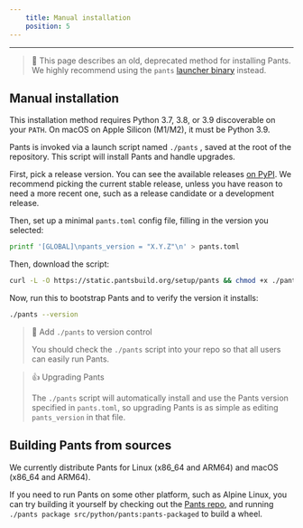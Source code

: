 ```yaml
---
    title: Manual installation
    position: 5
---
```




---

> 🚧 This page describes an old, deprecated method for installing Pants. 
> We highly recommend using the `pants` [launcher binary](doc:installation) instead.

Manual installation
-------------------

This installation method requires Python 3.7, 3.8, or 3.9 discoverable on your `PATH`. On macOS on Apple Silicon (M1/M2), it must be Python 3.9. 

Pants is invoked via a launch script named `./pants` , saved at the root of the repository. This script will install Pants and handle upgrades.

First, pick a release version. You can see the available releases [on PyPI](https://pypi.org/project/pantsbuild.pants/). We recommend picking the current stable release, unless you have reason to need a more recent one, such as a release candidate or a development release.

Then, set up a minimal `pants.toml` config file, filling in the version you selected:

```bash
printf '[GLOBAL]\npants_version = "X.Y.Z"\n' > pants.toml
```

Then, download the script:

```bash
curl -L -O https://static.pantsbuild.org/setup/pants && chmod +x ./pants
```

Now, run this to bootstrap Pants and to verify the version it installs:

```bash
./pants --version
```

> 📘 Add `./pants` to version control
> 
> You should check the `./pants` script into your repo so that all users can easily run Pants.

> 👍 Upgrading Pants
> 
> The `./pants` script will automatically install and use the Pants version specified in `pants.toml`, so upgrading Pants is as simple as editing `pants_version` in that file.

Building Pants from sources
---------------------------

We currently distribute Pants for Linux (x86_64 and ARM64) and macOS (x86_64 and ARM64).

If you need to run Pants on some other platform, such as Alpine Linux, you can try building it yourself by checking out the [Pants repo](https://github.com/pantsbuild/pants), and running `./pants package src/python/pants:pants-packaged` to build a wheel.